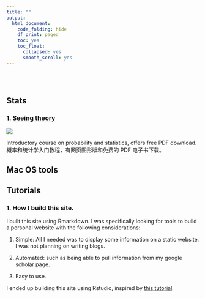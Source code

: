 ```yaml
---
title: ""
output:
  html_document:
    code_folding: hide
    df_print: paged
    toc: yes
    toc_float:
      collapsed: yes
      smooth_scroll: yes
---
```

<br>
<br>


## Stats

### 1. [Seeing theory](https://seeing-theory.brown.edu/index.html)

![](files/seeingtheory.jpg)

Introductory course on probability and statistics, offers free PDF download. 概率和统计学入门教程，有网页图形版和免费的 PDF 电子书下载。

## Mac OS tools



## Tutorials

### 1. How I build this site. 

I built this site using Rmarkdown. I was specifically looking for tools to build a personal website with the following considerations:

1. Simple: All I needed was to display some information on a static website. I was not planning on writing blogs.

2. Automated: such as being able to pull information from my google scholar page.

3. Easy to use.

I ended up building this site using Rstudio, inspired by [this tutorial](https://github.com/privefl/rmarkdown-website-template). 
